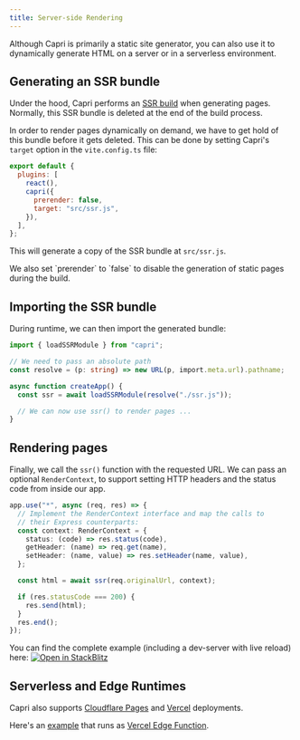 ```yaml
---
title: Server-side Rendering
---
```


Although Capri is primarily a static site generator, you can also use it
to dynamically generate HTML on a server or in a serverless environment.

## Generating an SSR bundle

Under the hood, Capri performs an [SSR build](https://vitejs.dev/guide/ssr.html#building-for-production)
when generating pages. Normally, this SSR bundle is deleted at the end of the build process.

In order to render pages dynamically on demand, we have to get hold of this bundle before it gets deleted.
This can be done by setting Capri's `target` option in the `vite.config.ts` file:

```js
export default {
  plugins: [
    react(),
    capri({
      prerender: false,
      target: "src/ssr.js",
    }),
  ],
};
```

This will generate a copy of the SSR bundle at `src/ssr.js`.

<Note>
  We also set `prerender` to `false` to disable the generation of static pages
  during the build.
</Note>

## Importing the SSR bundle

During runtime, we can then import the generated bundle:

```ts
import { loadSSRModule } from "capri";

// We need to pass an absolute path
const resolve = (p: string) => new URL(p, import.meta.url).pathname;

async function createApp() {
  const ssr = await loadSSRModule(resolve("./ssr.js"));

  // We can now use ssr() to render pages ...
}
```

## Rendering pages

Finally, we call the `ssr()` function with the requested URL. We can pass an optional `RenderContext`, to support setting HTTP headers and the status code from inside our app.

```ts
app.use("*", async (req, res) => {
  // Implement the RenderContext interface and map the calls to
  // their Express counterparts:
  const context: RenderContext = {
    status: (code) => res.status(code),
    getHeader: (name) => req.get(name),
    setHeader: (name, value) => res.setHeader(name, value),
  };

  const html = await ssr(req.originalUrl, context);

  if (res.statusCode === 200) {
    res.send(html);
  }
  res.end();
});
```

You can find the complete example (including a dev-server with live reload) here:
[![Open in StackBlitz](https://developer.stackblitz.com/img/open_in_stackblitz.svg)](https://stackblitz.com/github/capri-js/capri-express)

## Serverless and Edge Runtimes

Capri also supports [Cloudflare Pages](https://github.com/capri-js/capri/tree/main/packages/cloudflare)
and [Vercel](https://github.com/capri-js/capri/tree/main/packages/vercel) deployments.

Here's an [example](https://github.com/fgnass/capri-on-the-edge) that runs as [Vercel Edge Function](https://vercel.com/features/edge-functions).
